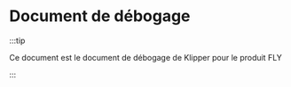 # Document de débogage

:::tip

Ce document est le document de débogage de Klipper pour le produit FLY

:::